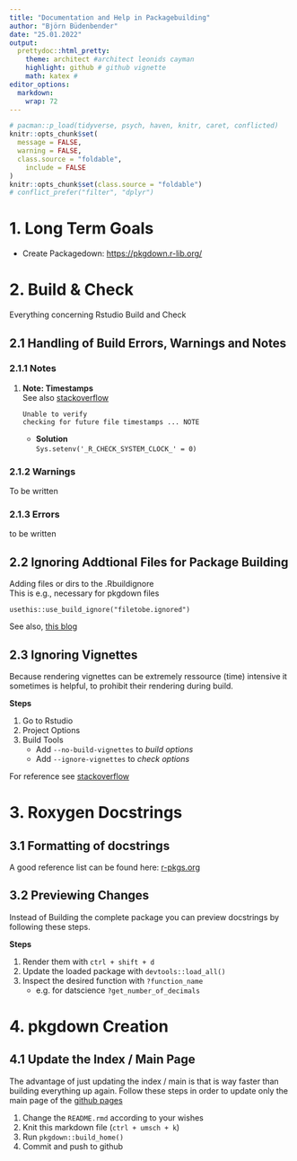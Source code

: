 ```yaml
---
title: "Documentation and Help in Packagebuilding"
author: "Björn Büdenbender"
date: "25.01.2022"
output:
  prettydoc::html_pretty:
    theme: architect #architect leonids cayman
    highlight: github # github vignette
    math: katex #
editor_options: 
  markdown: 
    wrap: 72
---
```


```r
# pacman::p_load(tidyverse, psych, haven, knitr, caret, conflicted)
knitr::opts_chunk$set(
  message = FALSE,
  warning = FALSE,
  class.source = "foldable",
	include = FALSE
)
knitr::opts_chunk$set(class.source = "foldable")
# conflict_prefer("filter", "dplyr")
```

# 1. Long Term Goals

-   Create Packagedown: <https://pkgdown.r-lib.org/>

# 2. Build & Check

Everything concerning Rstudio Build and Check

## 2.1 Handling of Build Errors, Warnings and Notes

### 2.1.1 Notes

1. **Note: Timestamps**  
    See also [stackoverflow](https://stackoverflow.com/questions/63613301/r-cmd-check-note-unable-to-verify-current-time)
    
    ```
    Unable to verify
    checking for future file timestamps ... NOTE
    ```
    
    - **Solution**  
    `Sys.setenv('_R_CHECK_SYSTEM_CLOCK_' = 0)`

### 2.1.2 Warnings
To be written

### 2.1.3 Errors
to be written

## 2.2 Ignoring Addtional Files for Package Building
Adding files or dirs to the .Rbuildignore  
This is e.g., necessary for pkgdown files  
```
usethis::use_build_ignore("filetobe.ignored") 
```
See also, [this blog](https://blog.r-hub.io/2020/05/20/rbuildignore/)

## 2.3 Ignoring Vignettes 
Because rendering vignettes can be extremely ressource (time) intensive
it sometimes is helpful, to prohibit their rendering during build.  

**Steps**  

1. Go to Rstudio 
2. Project Options 
3. Build Tools 
    + Add `--no-build-vignettes`  to _build options_ 
    + Add `--ignore-vignettes` to _check options_
    
For reference see [stackoverflow](https://stackoverflow.com/a/41945450/7318488)

# 3. Roxygen Docstrings

## 3.1 Formatting of docstrings

A good reference list can be found here: [r-pkgs.org](https://r-pkgs.org/man.html#text-formatting)

## 3.2 Previewing Changes

Instead of Building the complete package you can preview docstrings by following
these steps.

**Steps**

1. Render them with `ctrl + shift + d` 
2. Update the loaded package with `devtools::load_all()` 
3. Inspect the desired function with `?function_name`
    + e.g. for datscience `?get_number_of_decimals`
    
    
# 4. pkgdown Creation

## 4.1 Update the Index / Main Page

The advantage of just updating the index / main is that is way faster than building
everything up again. Follow these steps in order to update only the main page of the [github pages](https://buedenbender.github.io/datscience/)

1. Change the `README.rmd` according to your wishes
2. Knit this markdown file (`ctrl + umsch + k`)
3. Run `pkgdown::build_home()`
4. Commit and push to github
